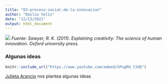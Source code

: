 ```yaml
---
title: "03-proceso-social-de-la-innovacion"
author: "Emilio Velis"
date: "12/13/2021"
output: html_document
---
```



![](img/sawyer.png)
_Fuente: Sawyer, R. K. (2011). Explaining creativity: The science of human innovation. Oxford university press._


### Algunas ideas 
```r
knitr::include_url("https://www.youtube.com/embed/SPugRH_YJdQ")
```

[Julieta Arancio](https://julieta.aranc.io/me/) nos plantea algunas ideas 